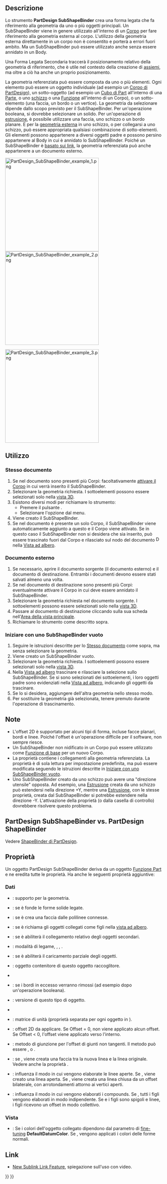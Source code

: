 <languages/>

{{Docnav/it
|[[PartDesign_ShapeBinder/it|Creare una forma legata]]
|[[PartDesign_Clone/it|Creare un clone]]
|[[PartDesign_Workbench/it|PartDesign]]
|IconL=PartDesign_ShapeBinder.svg
|IconR=PartDesign_Clone.svg
|IconC=Workbench_PartDesign.svg
}}

{{GuiCommand/it
|Name=PartDesign SubShapeBinder
|Name/it=Crea un riferimento di forma per i(l) sotto oggetti(o)
|Workbenches=[[PartDesign_Workbench/it|PartDesign]]
|MenuLocation=Part Design → Crea un riferimento di forma per i(l) sotto oggetti(o)
|Version=0.19
|SeeAlso=[[PartDesign_Clone/it|Creare un clone]]
}}

<span id="Description"></span>
==Descrizione==

Lo strumento '''PartDesign SubShapeBinder''' crea una forma legata che fa riferimento alla geometria da uno o più oggetti principali. Un SubShapeBinder viene in genere utilizzato all'interno di un [[PartDesign_Body/it|Corpo]] per fare riferimento alla geometria esterna al corpo. L'utilizzo della geometria esterna direttamente in un corpo non è consentito e porterà a errori fuori ambito. Ma un SubShapeBinder può essere utilizzato anche senza essere annidato in un Body.

Una Forma Legata Secondaria traccerà il posizionamento relativo della geometria di riferimento, che è utile nel contesto della creazione di [[Assembly/it|assiemi]], ma oltre a ciò ha anche un proprio posizionamento.

La geometria referenziata può essere composta da uno o più elementi. Ogni elemento può essere un oggetto individuale (ad esempio un [[PartDesign_Body/it|Corpo di PartDesign]]), un sotto-oggetto (ad esempio un [[Part_Box/it|Cubo di Part]] all'interno di una [[Std_Part/it|Parte]], o uno [[PartDesign_NewSketch/it|schizzo]] o una [[PartDesign_Feature/it|Funzione]] all'interno di un Corpo), o un sotto-elemento (una faccia, un bordo o un vertice). La geometria da selezionare dipende dallo scopo previsto per il SubShapeBinder. Per un'operazione booleana, si dovrebbe selezionare un solido. Per un'operazione di [[PartDesign_Pad/it|estrusione]], è possibile utilizzare una faccia, uno schizzo o un bordo planare. E per la [[Sketcher_External/it|geometria esterna]] in uno schizzo, o per collegarsi a uno schizzo, può essere appropriata qualsiasi combinazione di sotto-elementi. Gli elementi possono appartenere a diversi oggetti padre e possono persino appartenere al Body in cui è annidato lo SubShapeBinder. Poiché un SubShapeBinder è [[Std LinkMake/it|basato sui link]], la geometria referenziata può anche appartenere a un documento esterno.

[[File:PartDesign_SubShapeBinder_example_1.png|x300px]] [[File:PartDesign_SubShapeBinder_example_2.png|x300px]]
{{Caption|A sinistra: due solidi creati in due [[PartDesign_Body/it|Corpi]] separati.<br>
A destra: due SubShapeBinders estratti dal primo corpo, importati nel secondo corpo e spostati in una posizione diversa.}}

[[File:PartDesign_SubShapeBinder_example_3.png|x300px]]
{{Caption|I due SubShapeBinders vengono utilizzati per creare un [[PartDesign_Boolean/it|Taglio booleano]] e un [[PartDesign_Pad/it|Pad]], con il secondo Corpo.}}

<span id="Usage"></span>
==Utilizzo==

<span id="Same_document"></span>
=== Stesso documento ===

# Se nel documento sono presenti più Corpi: facoltativamente [[PartDesign_Body/it#Stato_attivo|attivare il Corpo]] in cui verrà inserito il SubShapeBinder.
# Selezionare la geometria richiesta. I sottoelementi possono essere selezionati solo nella [[3D_view/it|vista 3D]].
# Esistono diversi modi per richiamare lo strumento:
#* Premere il pulsante {{Button|[[Image:PartDesign_SubShapeBinder.svg|16px]] [[PartDesign_SubShapeBinder/it|Crea un riferimento di forma per i(l) sotto oggetti(o) di PartDesign]]}}.
#* Selezionare l'opzione {{MenuCommand|Part Design → [[Image:PartDesign_SubShapeBinder.svg|16px]] Crea un riferimento di forma per i(l) sotto oggetti(o)}} dal menu.
# Viene creato il SubShapeBinder.
# Se nel documento è presente un solo Corpo, il SubShapeBinder viene automaticamente aggiunto a questo e il Corpo viene attivato. Se in questo caso il SubShapeBinder non si desidera che sia inserito, può essere trascinato fuori dal Corpo e rilasciato sul nodo del documento [[Image:Document.svg|16px]] nella [[Tree_view/it|Vista ad albero]].

<span id="External_document"></span>
=== Documento esterno ===

# Se necessario, aprire il documento sorgente (il documento esterno) e il documento di destinazione. Entrambi i documenti devono essere stati salvati almeno una volta.
# Se nel documento di destinazione sono presenti più Corpi: eventualmente attivare il Corpo in cui deve essere annidato il SubShapeBinder.
# Selezionare la geometria richiesta nel documento sorgente. I sottoelementi possono essere selezionati solo nella [[3D_view/it|vista 3D]].
# Passare al documento di destinazione cliccando sulla sua scheda nell'[[Main_view_area/it|Area della vista principale]].
# Richiamare lo strumento come descritto sopra.

<span id="Start_with_empty_SubShapeBinder"></span>
=== Iniziare con uno SubShapeBinder vuoto ===

# Seguire le istruzioni descritte per lo [[#Stesso_documento|Stesso documento]] come sopra, ma senza selezionare la geometria.
# Viene creato un SubShapeBinder vuoto.
# Selezionare la geometria richiesta. I sottoelementi possono essere selezionati solo nella [[3D_view/it|vista 3D]].
# Nella [[Tree_view/it|Vista ad albero]] trascinare e rilasciare la selezione sullo SubShapeBinder. Se si sono selezionati dei sottoelementi, i loro oggetti padre sono evidenziati nella [[Tree_view/it|Vista ad albero]], indicando gli oggetti da trascinare.
# Se lo si desidera, aggiungere dell'altra geometria nello stesso modo.
# Per sostituire la geometria già selezionata, tenere premuto {{KEY|Ctrl}} durante l'operazione di trascinamento.

<span id="Notes"></span>
== Note ==

* L'offset 2D è supportato per alcuni tipi di forma, incluse facce planari, bordi e linee. Poiché l'offset è un'operazione difficile per il software, non sempre riesce.
* Un SubShapeBinder non nidificato in un Corpo può essere utilizzato come [[PartDesign_Body/it#Funzione_di_base|Funzione di base]] per un nuovo Corpo.
* La proprietà {{PropertyData|Support}} contiene i collegamenti alla geometria referenziata. La proprietà è di sola lettura per impostazione predefinita, ma può essere modificata seguendo le istruzioni descritte in [[#Iniziare_con_uno_SubShapeBinder_vuoto|Iniziare con uno SubShapeBinder vuoto]].
* Uno SubShapeBinder creato da uno schizzo può avere una "direzione utensile" opposta. Ad esempio, una [[PartDesign_Pad/it|Estrusione]] creata da uno schizzo può estendersi nella direzione +Y, mentre una [[PartDesign_Pad/it|Estrusione]], con le stesse proprietà, creata dal SubShapeBinder si potrebbe estendere nella direzione -Y. L'attivazione della proprietà (o dalla casella di controllo) {{PropertyData|Reversed}} dovrebbere risolvere questo problema.

== PartDesign SubShapeBinder vs. PartDesign ShapeBinder ==

Vedere [[PartDesign_ShapeBinder/it#PartDesign_SubShapeBinder_vs._PartDesign_ShapeBinder|ShapeBinder di PartDesign]].

<span id="Properties"></span>
==Proprietà==

Un oggetto PartDesign SubShapeBinder deriva da un oggetto [[Part_Feature/it|Funzione Part]] e ne eredita tutte le proprietà. Ha anche le seguenti proprietà aggiuntive:

<span id="Data"></span>
===Dati===

{{TitleProperty|Base}}

* {{PropertyData|Support|XLinkSubList}}: supporto per la geometria.
* {{PropertyData|Fuse|Bool}}: se è {{TRUE}} fonde le forme solide legate.
* {{PropertyData|Make Face|Bool}}: se è {{TRUE}} crea una faccia dalle polilinee connesse.
* {{PropertyData|Claim Children|PropertyBool}}: se è {{TRUE}} richiama gli oggetti collegati come figli nella [[Tree_view/it|vista ad albero]].
* {{PropertyData|Relative|Bool}}: se è {{TRUE}} abiliterà il collegamento relativo degli oggetti secondari.
* {{PropertyData|Bind Mode|Enumeration}}: modalità di legame, {{value|Synchronized}}, {{Value|Frozen}}, {{Value|Detached}}.
* {{PropertyData|Partial Load|Bool}}: se è {{TRUE}} abiliterà il caricamento parziale degli oggetti.
* {{PropertyData|Context|XLink|hidden}}: oggetto contenitore di questo oggetto raccoglitore.
* {{PropertyData|Bind Copy On Change|Enumeration}}
* {{PropertyData|Refine|Bool}}: se {{TRUE}} i bordi in eccesso verranno rimossi (ad esempio dopo un'operazione booleana).
* {{PropertyData|_ Version|Integer|hidden}}: versione di questo tipo di oggetto.
* {{PropertyData|_ Copied Link|XLinkSub|hidden}}

{{TitleProperty|Cache}}

* {{PropertyData|Cache_*|Matrix|hidden}}: matrice di unità (proprietà separata per ogni oggetto in {{PropertyData|Support}}).

{{TitleProperty|Offsetting}}

* {{PropertyData|Offset}}: offset 2D da applicare. Se Offset = 0, non viene applicato alcun offset. Se Offset < 0, l'offset viene applicato verso l'interno.
* {{PropertyData|Offset Join Type}}: metodo di giunzione per l'offset di giunti non tangenti. Il metodo può essere {{Value|Arcs}}, {{Value|Tangent}} o {{Value|Intersection}}.
* {{PropertyData|Offset Fill|Bool}}: se {{TRUE}}, viene creata una faccia tra la nuova linea e la linea originale. Vedere anche la proprietà {{PropertyData|Make Face}}.
* {{PropertyData|Offset Open Result|Bool}}: influenza il modo in cui vengono elaborate le linee aperte. Se {{FALSE}}, viene creato una linea aperta. Se {{TRUE}}, viene creata una linea chiusa da un offset bilaterale, con arrotondamenti attorno ai vertici aperti.
* {{PropertyData|Offset Intersection|Bool}}: influenza il modo in cui vengono elaborati i compounds. Se {{FALSE}}, tutti i figli vengono elaborati in modo indipendente. Se {{TRUE}} e i figli sono spigoli e linee, i figli ricevono un offset in modo collettivo.

<span id="View"></span>
=== Vista ===

{{TitleProperty|Base}}

* {{PropertyView|Use Binder Style|Bool}}: Se {{TRUE}} i colori dell'oggetto collegato dipendono dal parametro di [[Fine-tuning/it#PartDesign_Workbench|fine-tuning]] '''DefaultDatumColor'''. Se {{FALSE}}, vengono applicati i colori delle forme normali.

<span id="Links"></span>
==Link==

<div class="mw-translate-fuzzy">
* [https://forum.freecadweb.org/viewtopic.php?t=41450 New Sublink Link Feature], spiegazione sull'uso con video.
</div>


{{Docnav/it
|[[PartDesign_ShapeBinder/it|Creare una forma legata]]
|[[PartDesign_Clone/it|Creare un clone]]
|[[PartDesign_Workbench/it|PartDesign]]
|IconL=PartDesign_ShapeBinder.svg
|IconR=PartDesign_Clone.svg
|IconC=Workbench_PartDesign.svg
}}

{{PartDesign_Tools_navi{{#translation:}}}}
{{Userdocnavi{{#translation:}}}}